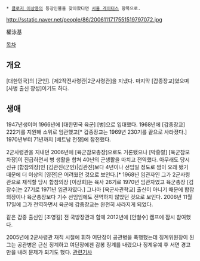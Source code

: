  * [[클로저 이상용]]의 등장인물을 찾아왔다면 [[서울 게이터스]] 항목으로.

http://sstatic.naver.net/people/86/2006111717551519797072.jpg

權泳基

[[목차]]
== 개요 ==
[대한민국]의 [군인]. [제2작전사령관|2군사령관]을 지냈다. 마지막 [갑종장교]였으며 [사병 출신 장성]이기도 하다.
== 생애 ==
1947년생이며 1966년에 [대한민국 육군] [병]으로 입대했다. 1968년에 [갑종장교] 222기를 지원해 소위로 임관했고[* 갑종장교는 1969년 230기를 끝으로 사라졌다.] 1970년부터 71년까지 [베트남 전쟁]에 참전했다.

2군사령관을 지내던 2006년에 [육군참모총장]으로도 거론됐으나 [박흥렬] [육군참모차장]이 진급하면서 병 생활을 합쳐 40년의 군생활을 마치고 전역했다. 아무래도 당시 신규 [합참의장]인 [김관진(군인)|김관진]보다 4년이나 선임일 정도로 짬이 오래 됐기 때문에 더 이상의 [영전]은 어려웠던 것으로 보인다.[* 1968년 임관자인 그가 2군사령관으로 재직할 당시 합참의장 [이상희]는 육사 26기로 1970년 임관자였고 육군총장 [김장수]는 27기로 1971년 임관자였다.] 그나마 [육군사관학교] 출신이 아니기 때문에 합참의장이나 육군총장보다 기수 선임임에도 전역하지 않았던 것으로 보인다. 2006년 11월 17일에 그가 전역하면서 육군에 갑종장교는 완전히 사라지게 되었다.

같은 갑종 출신인 [조영길] 전 국방장관과 함께 2012년에 [안철수] 캠프에 잠시 참여했다.

2005년에 2군사령관 재직 시절에 휘하 여단장이 공관병을 폭행했는데 징계위원장이 된 그는 공관병은 근신 징계하고 여단장에겐 감봉 징계를 내렸으나 징계유예 후 서면 경고만을 내려 문제가 되기도 했다. [http://news.naver.com/main/read.nhn?mode=LSD&mid=sec&sid1=100&oid=021&aid=0000111447 관련기사]
